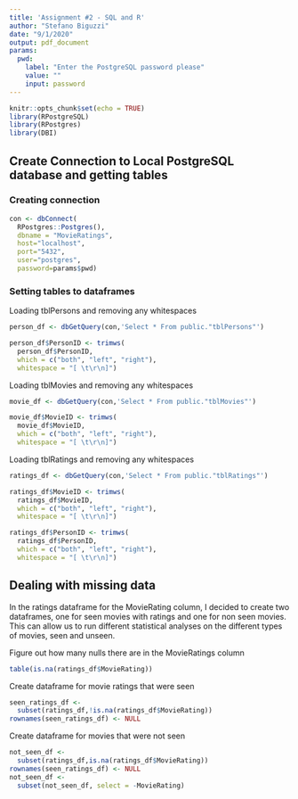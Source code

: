 ---
title: 'Assignment #2 - SQL and R'
author: "Stefano Biguzzi"
date: "9/1/2020"
output: pdf_document
params:
  pwd:
    label: "Enter the PostgreSQL password please"
    value: ""
    input: password
---

```{r setup, include=FALSE}
knitr::opts_chunk$set(echo = TRUE)
library(RPostgreSQL)
library(RPostgres)
library(DBI)
```

## Create Connection to Local PostgreSQL database and getting tables

### Creating connection
```{r create-connection}
con <- dbConnect(
  RPostgres::Postgres(),
  dbname = "MovieRatings",
  host="localhost",
  port="5432",
  user="postgres",
  password=params$pwd)
```

### Setting tables to dataframes

Loading tblPersons and removing any whitespaces
```{r loading-tblPersons}
person_df <- dbGetQuery(con,'Select * From public."tblPersons"')

person_df$PersonID <- trimws(
  person_df$PersonID,
  which = c("both", "left", "right"),
  whitespace = "[ \t\r\n]")
```

Loading tblMovies and removing any whitespaces
```{r loading-tblMovies}
movie_df <- dbGetQuery(con,'Select * From public."tblMovies"')

movie_df$MovieID <- trimws(
  movie_df$MovieID,
  which = c("both", "left", "right"),
  whitespace = "[ \t\r\n]")

```

Loading tblRatings and removing any whitespaces
```{r loading-tblRatings}
ratings_df <- dbGetQuery(con,'Select * From public."tblRatings"')

ratings_df$MovieID <- trimws(
  ratings_df$MovieID,
  which = c("both", "left", "right"),
  whitespace = "[ \t\r\n]")

ratings_df$PersonID <- trimws(
  ratings_df$PersonID,
  which = c("both", "left", "right"),
  whitespace = "[ \t\r\n]")
```


## Dealing with missing data
In the ratings dataframe for the MovieRating column, I decided to create two dataframes, one for seen movies with ratings and one for non seen movies. This can allow us to run different statistical analyses on the different types of movies, seen and unseen.

Figure out how many nulls there are in the MovieRatings column
```{r counting-nulls}
table(is.na(ratings_df$MovieRating))
```

Create dataframe for movie ratings that were seen
```{r subsetting-seen-movies}
seen_ratings_df <-
  subset(ratings_df,!is.na(ratings_df$MovieRating))
rownames(seen_ratings_df) <- NULL
```

Create dataframe for movies that were not seen
```{r subsetting-not-seen-movies}
not_seen_df <-
  subset(ratings_df,is.na(ratings_df$MovieRating))
rownames(seen_ratings_df) <- NULL
not_seen_df <-
  subset(not_seen_df, select = -MovieRating)
```


